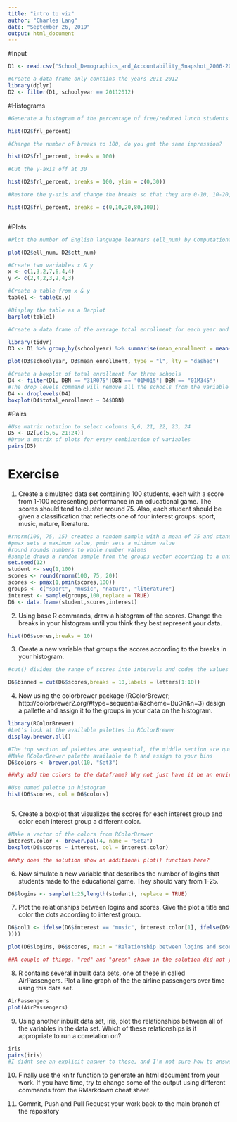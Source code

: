 ```yaml
---
title: "intro to viz"
author: "Charles Lang"
date: "September 26, 2019"
output: html_document
---
```

#Input
```r
D1 <- read.csv("School_Demographics_and_Accountability_Snapshot_2006-2012.csv", header = TRUE, sep = ",")

#Create a data frame only contains the years 2011-2012
library(dplyr)
D2 <- filter(D1, schoolyear == 20112012)
```

#Histograms
```r
#Generate a histogram of the percentage of free/reduced lunch students (frl_percent) at each school

hist(D2$frl_percent)

#Change the number of breaks to 100, do you get the same impression?

hist(D2$frl_percent, breaks = 100)

#Cut the y-axis off at 30

hist(D2$frl_percent, breaks = 100, ylim = c(0,30))

#Restore the y-axis and change the breaks so that they are 0-10, 10-20, 20-80, 80-100

hist(D2$frl_percent, breaks = c(0,10,20,80,100))



```

#Plots
```r
#Plot the number of English language learners (ell_num) by Computational Thinking Test scores (ctt_num) 

plot(D2$ell_num, D2$ctt_num)

#Create two variables x & y
x <- c(1,3,2,7,6,4,4)
y <- c(2,4,2,3,2,4,3)

#Create a table from x & y
table1 <- table(x,y)

#Display the table as a Barplot
barplot(table1)

#Create a data frame of the average total enrollment for each year and plot the two against each other as a lines

library(tidyr)
D3 <- D1 %>% group_by(schoolyear) %>% summarise(mean_enrollment = mean(total_enrollment))

plot(D3$schoolyear, D3$mean_enrollment, type = "l", lty = "dashed")

#Create a boxplot of total enrollment for three schools
D4 <- filter(D1, DBN == "31R075"|DBN == "01M015"| DBN == "01M345")
#The drop levels command will remove all the schools from the variable with no data  
D4 <- droplevels(D4)
boxplot(D4$total_enrollment ~ D4$DBN)
```
#Pairs
```r
#Use matrix notation to select columns 5,6, 21, 22, 23, 24
D5 <- D2[,c(5,6, 21:24)]
#Draw a matrix of plots for every combination of variables
pairs(D5)
```
# Exercise

1. Create a simulated data set containing 100 students, each with a score from 1-100 representing performance in an educational game. The scores should tend to cluster around 75. Also, each student should be given a classification that reflects one of four interest groups: sport, music, nature, literature.

```r
#rnorm(100, 75, 15) creates a random sample with a mean of 75 and standard deviation of 20
#pmax sets a maximum value, pmin sets a minimum value
#round rounds numbers to whole number values
#sample draws a random sample from the groups vector according to a uniform distribution
set.seed(12)
student <- seq(1,100)
scores <- round(rnorm(100, 75, 20))
scores <- pmax(1,pmin(scores,100))
groups <- c("sport", "music", "nature", "literature")
interest <- sample(groups,100,replace = TRUE)
D6 <- data.frame(student,scores,interest)
```

2. Using base R commands, draw a histogram of the scores. Change the breaks in your histogram until you think they best represent your data.

```r
hist(D6$scores,breaks = 10)
```


3. Create a new variable that groups the scores according to the breaks in your histogram.

```r
#cut() divides the range of scores into intervals and codes the values in scores according to which interval they fall. We use a vector called `letters` as the labels, `letters` is a vector made up of the letters of the alphabet.

D6$binned = cut(D6$scores,breaks = 10,labels = letters[1:10])


```

4. Now using the colorbrewer package (RColorBrewer; http://colorbrewer2.org/#type=sequential&scheme=BuGn&n=3) design a pallette and assign it to the groups in your data on the histogram.

```r
library(RColorBrewer)
#Let's look at the available palettes in RColorBrewer
display.brewer.all()

#The top section of palettes are sequential, the middle section are qualitative, and the lower section are diverging.
#Make RColorBrewer palette available to R and assign to your bins
D6$colors <- brewer.pal(10, "Set3")

##Why add the colors to the dataframe? Why not just have it be an environment variable? The way it shows in my project, as a new column in the dataframe, seems random.

#Use named palette in histogram
hist(D6$scores, col = D6$colors)



```


5. Create a boxplot that visualizes the scores for each interest group and color each interest group a different color.

```r
#Make a vector of the colors from RColorBrewer
interest.color <- brewer.pal(4, name = "Set2")
boxplot(D6$scores ~ interest, col = interest.color)

##Why does the solution show an additional plot() function here?

```


6. Now simulate a new variable that describes the number of logins that students made to the educational game. They should vary from 1-25.

```r
D6$logins <- sample(1:25,length(student), replace = TRUE)

```

7. Plot the relationships between logins and scores. Give the plot a title and color the dots according to interest group.

```r
D6$col1 <- ifelse(D6$interest == "music", interest.color[1], ifelse(D6$interest == "literature", interest.color[2], ifelse(D6$interest == "sport", interest.color[3], ifelse(D6$interest == "nature", interest.color[4],NA
))))

plot(D6$logins, D6$scores, main = "Relationship between logins and scores.", col = D6$col1)

##A couple of things. "red" and "green" shown in the solution did not yield anything on my end, so I chose items from the interest.color vector. Also, the ifelse statement shown in the solution only distinguishes between music and not music--why? Is the idea to leave the nesting of ifelse statements as an excercise, or did I misread the prompt? And last, with the answer as shown on github, where you store the color in the col1 variable after calling it in the plot function, it works as expected in R studio but not in the knit HTML doc. To get my colors to show in the HTML, I had to switch the order of those statements.

```


8. R contains several inbuilt data sets, one of these in called AirPassengers. Plot a line graph of the the airline passengers over time using this data set.

```r
AirPassengers
plot(AirPassengers)

```


9. Using another inbuilt data set, iris, plot the relationships between all of the variables in the data set. Which of these relationships is it appropriate to run a correlation on? 

```r
iris
pairs(iris)
#I didnt see an explicit answer to these, and I'm not sure how to answer, but if I could, how could I tell which pair is which?

```

10. Finally use the knitr function to generate an html document from your work. If you have time, try to change some of the output using different commands from the RMarkdown cheat sheet.

11. Commit, Push and Pull Request your work back to the main branch of the repository 
